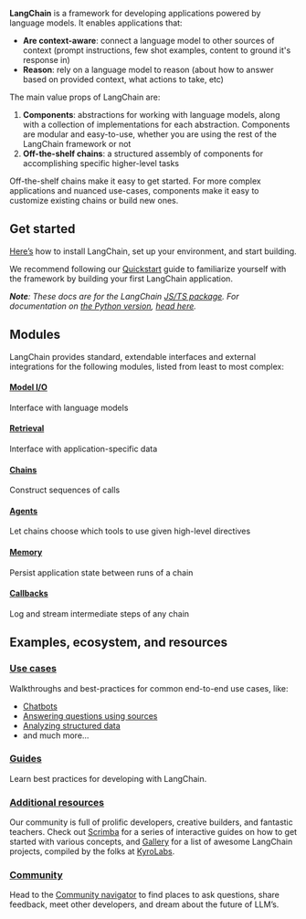 **LangChain** is a framework for developing applications powered by language models. It enables applications that:

- **Are context-aware**: connect a language model to other sources of context (prompt instructions, few shot examples, content to ground it's response in)
- **Reason**: rely on a language model to reason (about how to answer based on provided context, what actions to take, etc)

The main value props of LangChain are:

1. **Components**: abstractions for working with language models, along with a collection of implementations for each abstraction. Components are modular and easy-to-use, whether you are using the rest of the LangChain framework or not
2. **Off-the-shelf chains**: a structured assembly of components for accomplishing specific higher-level tasks

Off-the-shelf chains make it easy to get started. For more complex applications and nuanced use-cases, components make it easy to customize existing chains or build new ones.

## Get started

[Here’s](/docs/get_started/installation) how to install LangChain, set up your environment, and start building.

We recommend following our [Quickstart](/docs/get_started/quickstart) guide to familiarize yourself with the framework by building your first LangChain application.

_**Note**: These docs are for the LangChain [JS/TS package](https://github.com/langchain-ai/langchainjs). For documentation on [the Python version](https://github.com/hwchase17/langchain), [head here](https://python.langchain.com/docs)._

## Modules

LangChain provides standard, extendable interfaces and external integrations for the following modules, listed from least to most complex:

#### [Model I/O](/docs/modules/model_io/)

Interface with language models

#### [Retrieval](/docs/modules/data_connection/)

Interface with application-specific data

#### [Chains](/docs/modules/chains/)

Construct sequences of calls

#### [Agents](/docs/modules/agents/)

Let chains choose which tools to use given high-level directives

#### [Memory](/docs/modules/memory/)

Persist application state between runs of a chain

#### [Callbacks](/docs/modules/callbacks/)

Log and stream intermediate steps of any chain

## Examples, ecosystem, and resources

### [Use cases](/docs/use_cases/)

Walkthroughs and best-practices for common end-to-end use cases, like:

- [Chatbots](/docs/use_cases/chatbots/)
- [Answering questions using sources](/docs/use_cases/question_answering/)
- [Analyzing structured data](/docs/use_cases/tabular)
- and much more...

### [Guides](/docs/guides/)

Learn best practices for developing with LangChain.

### [Additional resources](/docs/additional_resources/)

Our community is full of prolific developers, creative builders, and fantastic teachers. Check out [Scrimba](/docs/additional_resources/scrimba) for a series of interactive guides on how to get started with various concepts, and [Gallery](https://github.com/kyrolabs/awesome-langchain) for a list of awesome LangChain projects, compiled by the folks at [KyroLabs](https://kyrolabs.com).

### [Community](/docs/community)

Head to the [Community navigator](/docs/community) to find places to ask questions, share feedback, meet other developers, and dream about the future of LLM’s.
